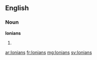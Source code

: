 ==English==

===Noun===
'''Ionians'''

# {{plural of|Ionian}}

[[ar:Ionians]]
[[fr:Ionians]]
[[mg:Ionians]]
[[sv:Ionians]]